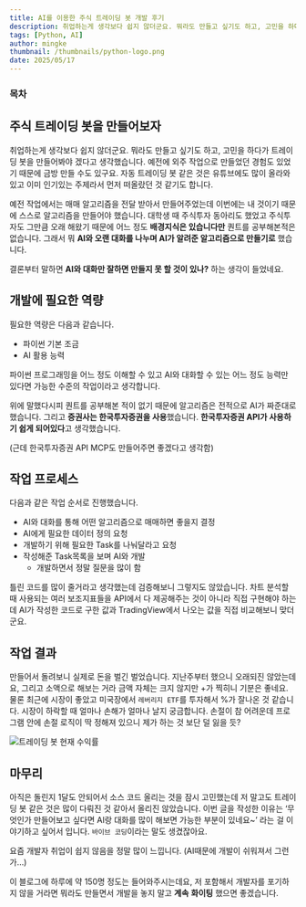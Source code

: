 ```yaml
---
title: AI를 이용한 주식 트레이딩 봇 개발 후기
description: 취업하는게 생각보다 쉽지 않더군요. 뭐라도 만들고 싶기도 하고, 고민을 하다가 트레이딩 봇을 만들어봐야 겠다고 생각했습니다. 예전에 외주 작업으로 만들었던 경험도 있었기 때문에 금방 만들 수도 있구요. 자동 트레이딩 봇 같은 것은 유튜브에도 많이 올라와있고 이미 인기있는 주제라서 먼저 떠올랐던 것 같기도 합니다.
tags: [Python, AI]
author: mingke
thumbnail: /thumbnails/python-logo.png
date: 2025/05/17
---
```


### 목차

## 주식 트레이딩 봇을 만들어보자

취업하는게 생각보다 쉽지 않더군요. 뭐라도 만들고 싶기도 하고, 고민을 하다가 트레이딩 봇을 만들어봐야 겠다고 생각했습니다. 예전에 외주 작업으로 만들었던 경험도 있었기 때문에 금방 만들 수도 있구요. 자동 트레이딩 봇 같은 것은 유튜브에도 많이 올라와있고 이미 인기있는 주제라서 먼저 떠올랐던 것 같기도 합니다.

예전 작업에서는 매매 알고리즘을 전달 받아서 만들어주었는데 이번에는 내 것이기 때문에 스스로 알고리즘을 만들어야 했습니다. 대학생 때 주식투자 동아리도 했었고 주식투자도 그만큼 오래 해왔기 때문에 어느 정도 **배경지식은 있습니다만** 퀀트를 공부해본적은 없습니다. 그래서 뭐 **AI와 오랜 대화를 나누며 AI가 알려준 알고리즘으로 만들기로** 했습니다.

결론부터 말하면 **AI와 대화만 잘하면 만들지 못 할 것이 있나?** 하는 생각이 들었네요.

## 개발에 필요한 역량

필요한 역량은 다음과 같습니다.

- 파이썬 기본 조금
- AI 활용 능력

파이썬 프로그래밍을 어느 정도 이해할 수 있고 AI와 대화할 수 있는 어느 정도 능력만 있다면 가능한 수준의 작업이라고 생각합니다.

위에 말했다시피 퀀트를 공부해본 적이 없기 때문에 알고리즘은 전적으로 AI가 짜준대로 했습니다. 그리고 **증권사는 한국투자증권을 사용**했습니다. **한국투자증권 API가 사용하기 쉽게 되어있다**고 생각했습니다.

(근데 한국투자증권 API MCP도 만들어주면 좋겠다고 생각함)

## 작업 프로세스

다음과 같은 작업 순서로 진행했습니다.

- AI와 대화를 통해 어떤 알고리즘으로 매매하면 좋을지 결정
- AI에게 필요한 데이터 정의 요청
- 개발하기 위해 필요한 Task를 나눠달라고 요청
- 작성해준 Task목록을 보며 AI와 개발
  - 개발하면서 정말 질문을 많이 함

틀린 코드를 많이 줄거라고 생각했는데 검증해보니 그렇지도 않았습니다. 차트 분석할 때 사용되는 여러 보조지표들을 API에서 다 제공해주는 것이 아니라 직접 구현해야 하는데 AI가 작성한 코드로 구한 값과 TradingView에서 나오는 값을 직접 비교해보니 맞더군요.

<Ads />

## 작업 결과

만들어서 돌려보니 실제로 돈을 벌긴 벌었습니다. 지난주부터 했으니 오래되진 않았는데요, 그리고 소액으로 해보는 거라 금액 자체는 크지 않지만 +가 찍히니 기분은 좋네요. 물론 최근에 시장이 좋았고 미국장에서 `레버리지 ETF`를 투자해서 %가 잘나온 것 같습니다. 시장이 하락할 때 얼마나 손해가 얼마나 날지 궁금합니다. 손절이 참 어려운데 프로그램 안에 손절 로직이 딱 정해져 있으니 제가 하는 것 보단 덜 잃을 듯?

<Image
  src="/python-auto-trading-bot/01.jpg"
  alt="트레이딩 봇 현재 수익률"
  fullWidth={false}
  caption="현재 수익률!"
/>

## 마무리

아직은 돌린지 1달도 안되어서 소스 코드 올리는 것을 잠시 고민했는데 저 말고도 트레이딩 봇 같은 것은 많이 다뤄진 것 같아서 올리진 않았습니다. 이번 글을 작성한 이유는 ‘무엇인가 만들어보고 싶다면 AI랑 대화를 많이 해보면 가능한 부분이 있네요~’ 라는 걸 이야기하고 싶어서 입니다. `바이브 코딩`이라는 말도 생겼잖아요.

요즘 개발자 취업이 쉽지 않음을 정말 많이 느낍니다. (AI때문에 개발이 쉬워져서 그런가…)

이 블로그에 하루에 약 150명 정도는 들어와주시는데요, 저 포함해서 개발자를 포기하지 않을 거라면 뭐라도 만들면서 개발을 놓지 말고 **계속** **화이팅** 했으면 좋겠습니다.

<Link url="https://chaechae.life/blog/mcp-study" />
